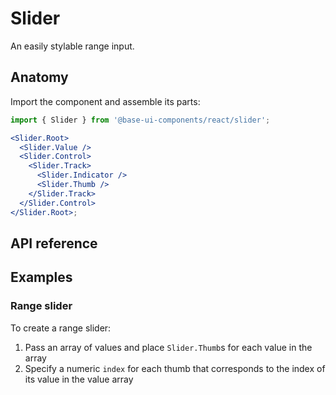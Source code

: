 # Slider

<Subtitle>An easily stylable range input.</Subtitle>
<Meta
  name="description"
  content="A high-quality, unstyled React slider component that works like a range input and is easy to style."
/>

<Demo path="./demos/hero" />

## Anatomy

Import the component and assemble its parts:

```jsx title="Anatomy"
import { Slider } from '@base-ui-components/react/slider';

<Slider.Root>
  <Slider.Value />
  <Slider.Control>
    <Slider.Track>
      <Slider.Indicator />
      <Slider.Thumb />
    </Slider.Track>
  </Slider.Control>
</Slider.Root>;
```

## API reference

<Reference component="Slider" parts="Root, Value, Control, Track, Indicator, Thumb" />

## Examples

### Range slider

To create a range slider:

1. Pass an array of values and place `Slider.Thumb`s for each value in the array
2. Specify a numeric `index` for each thumb that corresponds to the index of its value in the value array

<Demo compact path="./demos/range-slider" />
